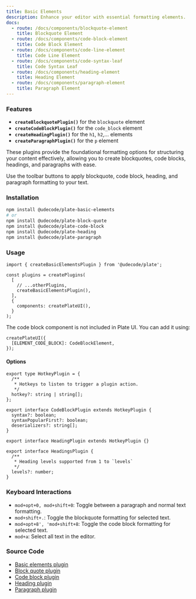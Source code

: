```yaml
---
title: Basic Elements
description: Enhance your editor with essential formatting elements.
docs:
  - route: /docs/components/blockquote-element
    title: Blockquote Element
  - route: /docs/components/code-block-element
    title: Code Block Element
  - route: /docs/components/code-line-element
    title: Code Line Element
  - route: /docs/components/code-syntax-leaf
    title: Code Syntax Leaf
  - route: /docs/components/heading-element
    title: Heading Element
  - route: /docs/components/paragraph-element
    title: Paragraph Element
---
```


<ComponentPreview name="playground-demo" id="basicnodes" />

### Features

- **`createBlockquotePlugin()`** for the `blockquote` element
- **`createCodeBlockPlugin()`** for the `code_block` element
- **`createHeadingPlugin()`** for the `h1`, `h2`,... elements
- **`createParagraphPlugin()`** for the `p` element

These plugins provide the foundational formatting options for structuring your content effectively,
allowing you to create blockquotes, code blocks, headings, and paragraphs with ease.

Use the toolbar buttons to apply blockquote, code block, heading, and paragraph formatting to your text.

### Installation

```bash
npm install @udecode/plate-basic-elements
# or
npm install @udecode/plate-block-quote
npm install @udecode/plate-code-block
npm install @udecode/plate-heading
npm install @udecode/plate-paragraph
```

### Usage

```tsx
import { createBasicElementsPlugin } from '@udecode/plate';

const plugins = createPlugins(
  [
    // ...otherPlugins,
    createBasicElementsPlugin(),
  ],
  {
    components: createPlateUI(),
  }
);
```

The code block component is not included in Plate UI. You can add it using:

```tsx
createPlateUI({
  [ELEMENT_CODE_BLOCK]: CodeBlockElement,
});
```

#### Options

```tsx
export type HotkeyPlugin = {
  /**
   * Hotkeys to listen to trigger a plugin action.
   */
  hotkey?: string | string[];
};

export interface CodeBlockPlugin extends HotkeyPlugin {
  syntax?: boolean;
  syntaxPopularFirst?: boolean;
  deserializers?: string[];
}

export interface HeadingPlugin extends HotkeyPlugin {}

export interface HeadingsPlugin {
  /**
   * Heading levels supported from 1 to `levels`
   */
  levels?: number;
}
```

### Keyboard Interactions

- `mod+opt+0, mod+shift+0`: Toggle between a paragraph and normal text formatting.
- `mod+shift+.`: Toggle the blockquote formatting for selected text.
- `mod+opt+8', 'mod+shift+8`: Toggle the code block formatting for selected text.
- `mod+a`: Select all text in the editor.

### Source Code

- [Basic elements plugin](https://github.com/udecode/plate/blob/main/packages/nodes/basic-elements/src/createBasicElementPlugins.ts)
- [Block quote plugin](https://github.com/udecode/plate/blob/main/packages/nodes/block-quote/src/createBlockquotePlugin.ts)
- [Code block plugin](https://github.com/udecode/plate/blob/main/packages/nodes/code-block/src/createCodeBlockPlugin.ts)
- [Heading plugin](https://github.com/udecode/plate/blob/main/packages/nodes/heading/src/createHeadingPlugin.ts)
- [Paragraph plugin](https://github.com/udecode/plate/blob/main/packages/nodes/paragraph/src/createParagraphPlugin.ts)
